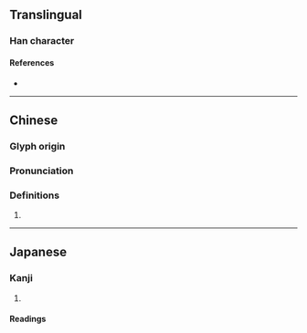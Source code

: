 {{character info}}
==Translingual==

===Han character===
{{Han char|rn=30|rad=口|as=04|sn=7|four=67020|canj=RPMM|ids=⿰口匀}}

====References====
* {{Han ref|kx=0181.010|dkj=03384|dj=0398.070|hdz=10592.090|uh=5441|ud=21569|bh=CAA3|bd=51875}}

----

==Chinese==
{{zh-forms}}

===Glyph origin===
{{Han etym}}

===Pronunciation===
{{zh-pron
|m=jùn
|c=
|mc=y
|oc=y
|cat=
}}

===Definitions===
{{zh-hanzi}}

# {{rfdef|zh}}

----

==Japanese==

===Kanji===
{{ja-kanji|grade=|rs=口04}}

# {{rfdef|ja|sort=口04}}

====Readings====
{{ja-readings
|goon=きん
|kanon=きん
|kun=とぶら-う<とぶら-ふ, とむら-う<とむら-ふ, は-く
}}
